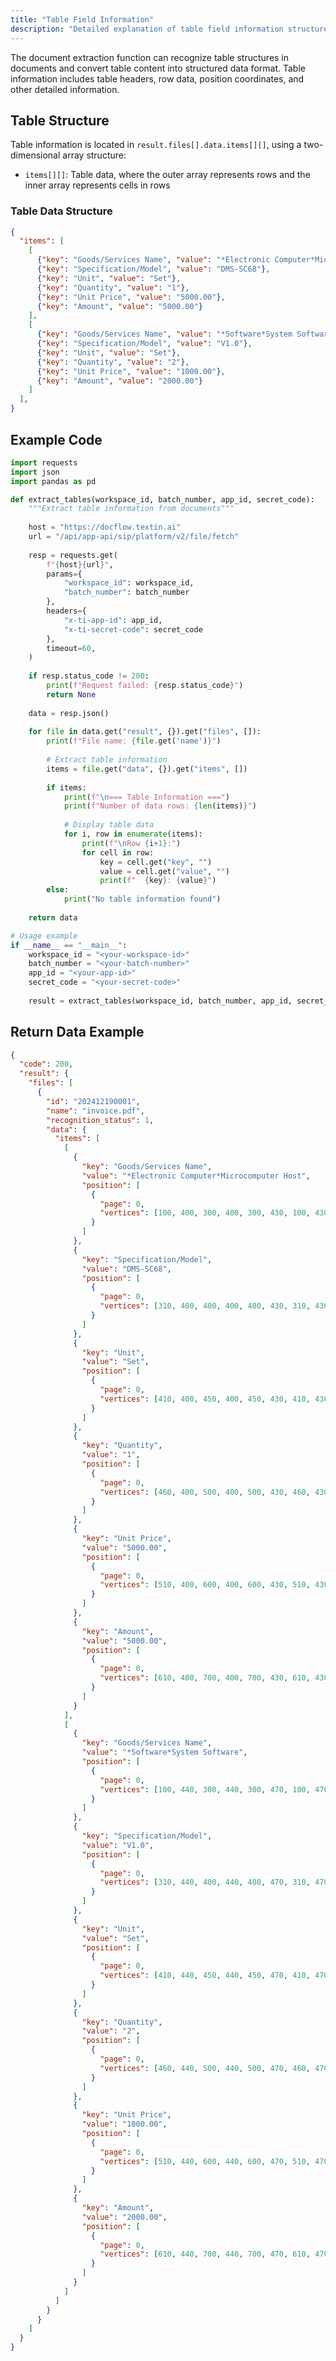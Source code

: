 ```yaml
---
title: "Table Field Information"
description: "Detailed explanation of table field information structure and processing methods in document extraction"
---
```


The document extraction function can recognize table structures in documents and convert table content into structured data format. Table information includes table headers, row data, position coordinates, and other detailed information.

## Table Structure

Table information is located in `result.files[].data.items[][]`, using a two-dimensional array structure:

- `items[][]`: Table data, where the outer array represents rows and the inner array represents cells in rows

### Table Data Structure

```json
{
  "items": [
    [
      {"key": "Goods/Services Name", "value": "*Electronic Computer*Microcomputer Host"},
      {"key": "Specification/Model", "value": "DMS-SC68"},
      {"key": "Unit", "value": "Set"},
      {"key": "Quantity", "value": "1"},
      {"key": "Unit Price", "value": "5000.00"},
      {"key": "Amount", "value": "5000.00"}
    ],
    [
      {"key": "Goods/Services Name", "value": "*Software*System Software"},
      {"key": "Specification/Model", "value": "V1.0"},
      {"key": "Unit", "value": "Set"},
      {"key": "Quantity", "value": "2"},
      {"key": "Unit Price", "value": "1000.00"},
      {"key": "Amount", "value": "2000.00"}
    ]
  ],
}
```

## Example Code

<CodeGroup>

```python Python icon=python expandable
import requests
import json
import pandas as pd

def extract_tables(workspace_id, batch_number, app_id, secret_code):
    """Extract table information from documents"""
    
    host = "https://docflow.textin.ai"
    url = "/api/app-api/sip/platform/v2/file/fetch"
    
    resp = requests.get(
        f"{host}{url}",
        params={
            "workspace_id": workspace_id, 
            "batch_number": batch_number
        },
        headers={
            "x-ti-app-id": app_id, 
            "x-ti-secret-code": secret_code
        },
        timeout=60,
    )
    
    if resp.status_code != 200:
        print(f"Request failed: {resp.status_code}")
        return None
    
    data = resp.json()
    
    for file in data.get("result", {}).get("files", []):
        print(f"File name: {file.get('name')}")
        
        # Extract table information
        items = file.get("data", {}).get("items", [])
        
        if items:
            print(f"\n=== Table Information ===")
            print(f"Number of data rows: {len(items)}")
            
            # Display table data
            for i, row in enumerate(items):
                print(f"\nRow {i+1}:")
                for cell in row:
                    key = cell.get("key", "")
                    value = cell.get("value", "")
                    print(f"  {key}: {value}")
        else:
            print("No table information found")
    
    return data

# Usage example
if __name__ == "__main__":
    workspace_id = "<your-workspace-id>"
    batch_number = "<your-batch-number>"
    app_id = "<your-app-id>"
    secret_code = "<your-secret-code>"
    
    result = extract_tables(workspace_id, batch_number, app_id, secret_code)
```

</CodeGroup>

## Return Data Example

```json expandable
{
  "code": 200,
  "result": {
    "files": [
      {
        "id": "202412190001",
        "name": "invoice.pdf",
        "recognition_status": 1,
        "data": {
          "items": [
            [
              {
                "key": "Goods/Services Name",
                "value": "*Electronic Computer*Microcomputer Host",
                "position": [
                  {
                    "page": 0,
                    "vertices": [100, 400, 300, 400, 300, 430, 100, 430]
                  }
                ]
              },
              {
                "key": "Specification/Model",
                "value": "DMS-SC68",
                "position": [
                  {
                    "page": 0,
                    "vertices": [310, 400, 400, 400, 400, 430, 310, 430]
                  }
                ]
              },
              {
                "key": "Unit",
                "value": "Set",
                "position": [
                  {
                    "page": 0,
                    "vertices": [410, 400, 450, 400, 450, 430, 410, 430]
                  }
                ]
              },
              {
                "key": "Quantity",
                "value": "1",
                "position": [
                  {
                    "page": 0,
                    "vertices": [460, 400, 500, 400, 500, 430, 460, 430]
                  }
                ]
              },
              {
                "key": "Unit Price",
                "value": "5000.00",
                "position": [
                  {
                    "page": 0,
                    "vertices": [510, 400, 600, 400, 600, 430, 510, 430]
                  }
                ]
              },
              {
                "key": "Amount",
                "value": "5000.00",
                "position": [
                  {
                    "page": 0,
                    "vertices": [610, 400, 700, 400, 700, 430, 610, 430]
                  }
                ]
              }
            ],
            [
              {
                "key": "Goods/Services Name",
                "value": "*Software*System Software",
                "position": [
                  {
                    "page": 0,
                    "vertices": [100, 440, 300, 440, 300, 470, 100, 470]
                  }
                ]
              },
              {
                "key": "Specification/Model",
                "value": "V1.0",
                "position": [
                  {
                    "page": 0,
                    "vertices": [310, 440, 400, 440, 400, 470, 310, 470]
                  }
                ]
              },
              {
                "key": "Unit",
                "value": "Set",
                "position": [
                  {
                    "page": 0,
                    "vertices": [410, 440, 450, 440, 450, 470, 410, 470]
                  }
                ]
              },
              {
                "key": "Quantity",
                "value": "2",
                "position": [
                  {
                    "page": 0,
                    "vertices": [460, 440, 500, 440, 500, 470, 460, 470]
                  }
                ]
              },
              {
                "key": "Unit Price",
                "value": "1000.00",
                "position": [
                  {
                    "page": 0,
                    "vertices": [510, 440, 600, 440, 600, 470, 510, 470]
                  }
                ]
              },
              {
                "key": "Amount",
                "value": "2000.00",
                "position": [
                  {
                    "page": 0,
                    "vertices": [610, 440, 700, 440, 700, 470, 610, 470]
                  }
                ]
              }
            ]
          ]
        }
      }
    ]
  }
}
```
